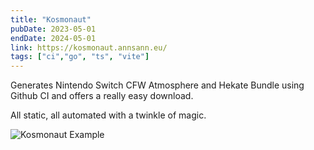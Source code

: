```yaml
---
title: "Kosmonaut"
pubDate: 2023-05-01
endDate: 2024-05-01
link: https://kosmonaut.annsann.eu/
tags: ["ci","go", "ts", "vite"]
---
```


Generates Nintendo Switch CFW Atmosphere and Hekate Bundle using Github CI and offers a really easy download. 

All static, all automated with a twinkle of magic.

![Kosmonaut Example](images/kosmonaut.png "A showcase of the Kosmonaut website")